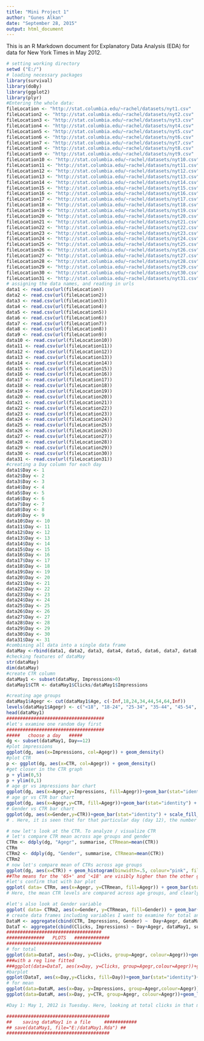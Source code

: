 ```yaml
---
title: "Mini Project 1"
author: "Gunes Alkan"
date: "September 28, 2015"
output: html_document
---
```


This is an R Markdown document for Explanatory Data Analysis (EDA) for data for New York Times in May 2012. 

```r
# setting working directory
setwd ("E:/")
# loading necessary packages
library(survival)
library(doBy)
library(ggplot2)
library(plyr)
#Entering the whole data:
fileLocation <- "http://stat.columbia.edu/~rachel/datasets/nyt1.csv"
fileLocation2 <- "http://stat.columbia.edu/~rachel/datasets/nyt2.csv"
fileLocation3 <- "http://stat.columbia.edu/~rachel/datasets/nyt3.csv"
fileLocation4 <- "http://stat.columbia.edu/~rachel/datasets/nyt4.csv"
fileLocation5 <- "http://stat.columbia.edu/~rachel/datasets/nyt5.csv"
fileLocation6 <- "http://stat.columbia.edu/~rachel/datasets/nyt6.csv"
fileLocation7 <- "http://stat.columbia.edu/~rachel/datasets/nyt7.csv"
fileLocation8 <- "http://stat.columbia.edu/~rachel/datasets/nyt8.csv"
fileLocation9 <- "http://stat.columbia.edu/~rachel/datasets/nyt9.csv"
fileLocation10 <- "http://stat.columbia.edu/~rachel/datasets/nyt10.csv"
fileLocation11 <- "http://stat.columbia.edu/~rachel/datasets/nyt11.csv"
fileLocation12 <- "http://stat.columbia.edu/~rachel/datasets/nyt12.csv"
fileLocation13 <- "http://stat.columbia.edu/~rachel/datasets/nyt13.csv"
fileLocation14 <- "http://stat.columbia.edu/~rachel/datasets/nyt14.csv"
fileLocation15 <- "http://stat.columbia.edu/~rachel/datasets/nyt15.csv"
fileLocation16 <- "http://stat.columbia.edu/~rachel/datasets/nyt16.csv"
fileLocation17 <- "http://stat.columbia.edu/~rachel/datasets/nyt17.csv"
fileLocation18 <- "http://stat.columbia.edu/~rachel/datasets/nyt18.csv"
fileLocation19 <- "http://stat.columbia.edu/~rachel/datasets/nyt19.csv"
fileLocation20 <- "http://stat.columbia.edu/~rachel/datasets/nyt20.csv"
fileLocation21 <- "http://stat.columbia.edu/~rachel/datasets/nyt21.csv"
fileLocation22 <- "http://stat.columbia.edu/~rachel/datasets/nyt22.csv"
fileLocation23 <- "http://stat.columbia.edu/~rachel/datasets/nyt23.csv"
fileLocation24 <- "http://stat.columbia.edu/~rachel/datasets/nyt24.csv"
fileLocation25 <- "http://stat.columbia.edu/~rachel/datasets/nyt25.csv"
fileLocation26 <- "http://stat.columbia.edu/~rachel/datasets/nyt26.csv"
fileLocation27 <- "http://stat.columbia.edu/~rachel/datasets/nyt27.csv"
fileLocation28 <- "http://stat.columbia.edu/~rachel/datasets/nyt28.csv"
fileLocation29 <- "http://stat.columbia.edu/~rachel/datasets/nyt29.csv"
fileLocation30 <- "http://stat.columbia.edu/~rachel/datasets/nyt30.csv"
fileLocation31 <- "http://stat.columbia.edu/~rachel/datasets/nyt31.csv"
# assigning the data names, and reading in urls
data1 <- read.csv(url(fileLocation))
data2 <- read.csv(url(fileLocation2))
data3 <- read.csv(url(fileLocation3))
data4 <- read.csv(url(fileLocation4))
data5 <- read.csv(url(fileLocation5))
data6 <- read.csv(url(fileLocation6))
data7 <- read.csv(url(fileLocation7))
data8 <- read.csv(url(fileLocation8))
data9 <- read.csv(url(fileLocation9))
data10 <- read.csv(url(fileLocation10))
data11 <- read.csv(url(fileLocation11))
data12 <- read.csv(url(fileLocation12))
data13 <- read.csv(url(fileLocation13))
data14 <- read.csv(url(fileLocation14))
data15 <- read.csv(url(fileLocation15))
data16 <- read.csv(url(fileLocation16))
data17 <- read.csv(url(fileLocation17))
data18 <- read.csv(url(fileLocation18))
data19 <- read.csv(url(fileLocation19))
data20 <- read.csv(url(fileLocation20))
data21 <- read.csv(url(fileLocation21))
data22 <- read.csv(url(fileLocation22))
data23 <- read.csv(url(fileLocation23))
data24 <- read.csv(url(fileLocation24))
data25 <- read.csv(url(fileLocation25))
data26 <- read.csv(url(fileLocation26))
data27 <- read.csv(url(fileLocation27))
data28 <- read.csv(url(fileLocation28))
data29 <- read.csv(url(fileLocation29))
data30 <- read.csv(url(fileLocation30))
data31 <- read.csv(url(fileLocation31))
#creating a Day column for each day
data1$Day <- 1
data2$Day <- 2
data3$Day <- 3
data4$Day <- 4
data5$Day <- 5
data6$Day <- 6
data7$Day <- 7
data8$Day <- 8
data9$Day <- 9
data10$Day <- 10
data11$Day <- 11
data12$Day <- 12
data13$Day <- 13
data14$Day <- 14
data15$Day <- 15
data16$Day <- 16
data17$Day <- 17
data18$Day <- 18
data19$Day <- 19
data20$Day <- 20
data21$Day <- 21
data22$Day <- 22
data23$Day <- 23
data24$Day <- 24
data25$Day <- 25
data26$Day <- 26
data27$Day <- 27
data28$Day <- 28
data29$Day <- 29
data30$Day <- 30
data31$Day <- 31
#combining all data into a single data frame
dataMay <-rbind(data1, data2, data3, data4, data5, data6, data7, data8, data9, data10,data11,data12,data13, data14, data15, data16, data17, data18, data19, data20, data21, data22, data23, data24, data25, data26,data27,data28,data29,data30,data31)
#checking features of dataMay
str(dataMay)
dim(dataMay)
#create CTR column
dataMay1 <- subset(dataMay, Impressions>0)
dataMay1$CTR <- dataMay1$Clicks/dataMay1$Impressions

#creating age groups
dataMay1$Agegr <- cut(dataMay1$Age, c(-Inf,18,24,34,44,54,64,Inf))
levels(dataMay1$Agegr) <- c("<18", "18-24", "25-34", "35-44", "45-54", "55-64", "65+")
head(dataMay1)
####################################
#let's examine one random day first
####################################
#####   choose a day   #####
dg <- subset(dataMay1, Day==12)
#plot impressions
ggplot(dg, aes(x=Impressions, col=Agegr)) + geom_density()
#plot CTR
p <- ggplot(dg, aes(x=CTR, col=Agegr)) + geom_density()
#get closer in the CTR graph
p + ylim(0,5)
p + ylim(0,1)
# age gr vs impressions bar chart
ggplot(dg, aes(x=Agegr,y=Impressions, fill=Agegr))+geom_bar(stat="identity") + scale_fill_brewer(palette="Spectral")
# age gr vs CTR bar chart
ggplot(dg, aes(x=Agegr,y=CTR, fill=Agegr))+geom_bar(stat="identity") + scale_fill_brewer(palette="Spectral")
# Gender vs CTR bar chart
ggplot(dg, aes(x=Gender,y=CTR))+geom_bar(stat="identity") + scale_fill_brewer(palette="Spectral")
# .	Here, it is seen that for that particular day (day 12), the number of CTR is higher for female users than men.

# now let's look at the CTR. To analyze / visualize CTR 
# let's compare CTR mean across age groups and gender
CTRm <- ddply(dg, "Agegr", summarise, CTRmean=mean(CTR)) 
CTRm 
CTRm2 <- ddply(dg, "Gender", summarise, CTRmean=mean(CTR)) 
CTRm2 
# now let's compare mean of CTRs across age groups
ggplot(dg, aes(x=CTR)) + geom_histogram(binwidth=.5, colour="pink", fill="white")+ facet_grid(Agegr ~ .) + geom_vline(data=CTRm, aes(xintercept=CTRmean), linetype="dashed", size=1, colour="red")
##The means for the '65+' and '<18' are visibly higher than the other groups. We can see this better if we just graph the CTR means by age group
#let's confirm that with bar plot
ggplot( data= CTRm, aes(x=Agegr, y=CTRmean, fill=Agegr)) + geom_bar(stat="identity")
# Here, the mean CTR levels are compared across age groups, and clearly the youngest and the oldest age groups have obvious higher means than others. (Again, for that particular day.).That is a bar chart showing the same information. 

#let's also look at Gender variable
ggplot( data= CTRm2, aes(x=Gender, y=CTRmean, fill=Gender)) + geom_bar(stat="identity")
# create data frames including variables I want to examine for total and mean
DataM <- aggregate(cbind(CTR, Impressions, Gender) ~  Day+Agegr, dataMay1, mean)
DataT <- aggregate(cbind(Clicks, Impressions) ~ Day+Agegr, dataMay1, sum)
###################################
##############   PLOTS   #############
###################################
# for total
ggplot(data=DataT, aes(x=Day, y=Clicks, group=Agegr, colour=Agegr))+geom_line()+geom_point() + labs(x="Days of May 2012", y="Clicks", title= "Number of Clicks across the Month")
###with a reg line fitted
###ggplot(data=DataT, aes(x=Day, y=Clicks, group=Agegr,colour=Agegr))+geom_line()+geom_point()+geom_smooth(method="lm") ###
#barplot
ggplot(DataT, aes(x=Day,y=Clicks, fill=Day))+geom_bar(stat="identity")+guides(fill=FALSE)+ labs(x="Days of May 2012", y="Clicks", title= "Number of Clicks across the Month")
# for mean
ggplot(data=DataM, aes(x=Day, y=Impressions, group=Agegr,colour=Agegr))+geom_line()+geom_point()+labs(x="Days of May 2012", y="Impressions", title= "Number of Impressions across the Month")
ggplot(data=DataM, aes(x=Day, y=CTR, group=Agegr, colour=Agegr))+geom_line()+geom_point()+labs(x="Days of May 2012", y="Click-through-Rate", title= "Mean of Click-through-Rate across the Month")

#Day 1: May 1, 2012 is Tuesday. Here, looking at total clicks in that month, we see and obvious cyclic behavior in the data with peaks at sixth days which is Sunday. And click behavior of the users actually gets heavier towards the end of the month (last two weeks - Sunday). Also, looking at mean click- through-rate for different age groups, we see quite a wondering behavior, and users whose age is greater than 65, and less than 18 (this groups includes those whose age is not known) have a higher rate, and it is followed by CTR of 55-64 age group. Lastly, looking at the graph plotted for Impressions across days, it is showed that number of impressions is random for each day of the month and for each user.

######################################
##    saving dataMay1 in a file     ############
## save(dataMay1, file="E:/dataMay1.Rda") ##
######################################



```



